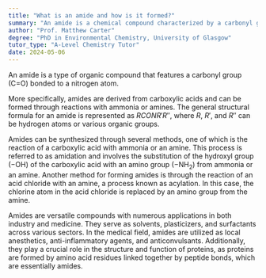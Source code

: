 ```yaml
---
title: "What is an amide and how is it formed?"
summary: "An amide is a chemical compound characterized by a carbonyl group (C=O) attached to a nitrogen atom."
author: "Prof. Matthew Carter"
degree: "PhD in Environmental Chemistry, University of Glasgow"
tutor_type: "A-Level Chemistry Tutor"
date: 2024-05-06
---
```


An amide is a type of organic compound that features a carbonyl group ($\text{C=O}$) bonded to a nitrogen atom. 

More specifically, amides are derived from carboxylic acids and can be formed through reactions with ammonia or amines. The general structural formula for an amide is represented as $RCONR'R''$, where $R$, $R'$, and $R''$ can be hydrogen atoms or various organic groups.

Amides can be synthesized through several methods, one of which is the reaction of a carboxylic acid with ammonia or an amine. This process is referred to as amidation and involves the substitution of the hydroxyl group ($-\text{OH}$) of the carboxylic acid with an amino group ($-\text{NH}_2$) from ammonia or an amine. Another method for forming amides is through the reaction of an acid chloride with an amine, a process known as acylation. In this case, the chlorine atom in the acid chloride is replaced by an amino group from the amine.

Amides are versatile compounds with numerous applications in both industry and medicine. They serve as solvents, plasticizers, and surfactants across various sectors. In the medical field, amides are utilized as local anesthetics, anti-inflammatory agents, and anticonvulsants. Additionally, they play a crucial role in the structure and function of proteins, as proteins are formed by amino acid residues linked together by peptide bonds, which are essentially amides.
    
